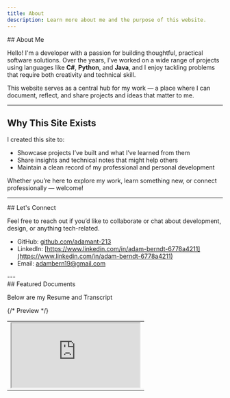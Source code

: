 ```yaml
---
title: About
description: Learn more about me and the purpose of this website.
---
```

<section id="top"></section>
## About Me

Hello! I&apos;m a developer with a passion for building thoughtful, practical software solutions. Over the years, I’ve worked on a wide range of projects using languages like **C#**, **Python**, and **Java**, and I enjoy tackling problems that require both creativity and technical skill.

This website serves as a central hub for my work — a place where I can document, reflect, and share projects and ideas that matter to me.

---

## Why This Site Exists

I created this site to:

- Showcase projects I’ve built and what I’ve learned from them
- Share insights and technical notes that might help others
- Maintain a clean record of my professional and personal development

Whether you’re here to explore my work, learn something new, or connect professionally — welcome!

---

<section id="socials-section">
## Let's Connect

Feel free to reach out if you’d like to collaborate or chat about development, design, or anything tech-related.

- GitHub: [github.com/adamant-213](https://github.com/adamant-213)
- LinkedIn: [https://www.linkedin.com/in/adam-berndt-6778a4211](https://www.linkedin.com/in/adam-berndt-6778a4211)
- Email: adambern19@gmail.com
</section>
---
<section id="info-section" className="space-y-8">
  ## Featured Documents

  <div className="mb-4">
    <p className="text-gray-700 dark:text-gray-300">
      Below are my Resume and Transcript 
    </p>
  </div>
</section>

<div className="w-full border overflow-x-auto">
  <table className="w-full border-collapse">
    <tbody>
      <tr className="flex flex-col lg:table-row">
        {/* Preview */}
        <td className="p-2 align-top w-full lg:w-2/3">
          <div className="relative w-full" style={{ paddingTop: "56.25%" }}>
            <iframe
              src="https://drive.google.com/file/d/1iuWSJQvUVEnHQ5ckmoiY7Er3Lym4-6hg/preview"
              className="absolute top-0 left-0 w-full h-full border-0"
              allow="autoplay"
            />
          </div>
        </td>
        {/* Description */}
        <td className="p-4 align-top w-full lg:w-1/3">
          <h4 className="text-lg font-semibold mb-2">Resume</h4>
          <p className="text-gray-700 dark:text-gray-300">
            Highlighting my prior work experience, this resume aims to capture the wide breadth of my skillset
          </p>
        </td>
      </tr>

      <tr className="flex flex-col lg:table-row">
        {/* Preview */}
        <td className="p-2 align-top w-full lg:w-2/3">
          <div className="relative w-full" style={{ paddingTop: "56.25%" }}>
            <iframe
              src="https://drive.google.com/file/d/1gCtEJSBFQAflV-5Hs26BwFZhVToW2ByV/preview"
              className="absolute top-0 left-0 w-full h-full border-0"
              allow="autoplay"
            />
          </div>
        </td>
        {/* Description */}
        <td className="p-4 align-top w-full lg:w-1/3">
          <h4 className="text-lg font-semibold mb-2">Academic Transcript</h4>
          <p className="text-gray-700 dark:text-gray-300">
            This is my academic transcript from Purdue. While I did graduate May 2023, I went back to college to explore electrical engineering for a short time after.
          </p>
        </td>
      </tr>
    </tbody>
  </table>
</div>


